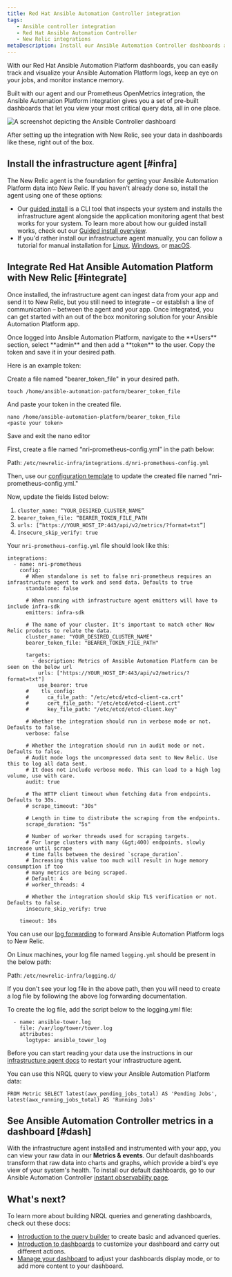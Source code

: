 ```yaml
---
title: Red Hat Ansible Automation Controller integration
tags:
   - Ansible controller integration
   - Red Hat Ansible Automation Controller
   - New Relic integrations
metaDescription: Install our Ansible Automation Controller dashboards and see your Ansible data in New Relic.
---
```



With our Red Hat Ansible Automation Platform dashboards, you can easily track and visualize your Ansible Automation Platform logs, keep an eye on your jobs, and monitor instance memory.

Built with our <InlinePopover type="infrastructure" /> agent and our Prometheus OpenMetrics integration, the Ansible Automation Platform integration gives you a set of pre-built dashboards that let you view your most critical query data, all in one place.

<img
  title="Ansible Controller"
  alt="A screenshot depicting the Ansible Controller dashboard"
  src={infrastructureAnsibleControllerDashboard}
/>

<figcaption>
After setting up the integration with New Relic, see your data in dashboards like these, right out of the box.
</figcaption>

## Install the infrastructure agent [#infra]

The New Relic <InlinePopover type="infrastructure" /> agent is the foundation for getting your Ansible Automation Platform data into New Relic. If you haven't already done so, install the agent using one of these options:


* Our [guided install](https://one.newrelic.com/nr1-core?state=4f81feab-35f7-e97e-9903-52510f8542bd) is a CLI tool that inspects your system and installs the infrastructure agent alongside the application monitoring agent that best works for your system. To learn more about how our guided install works, check out our [Guided install overview](/docs/infrastructure/host-integrations/installation/new-relic-guided-install-overview).
* If you'd rather install our infrastructure agent manually, you can follow a tutorial for manual installation for [Linux](/docs/infrastructure/install-infrastructure-agent/linux-installation/install-infrastructure-monitoring-agent-linux), [Windows](/docs/infrastructure/install-infrastructure-agent/windows-installation/install-infrastructure-monitoring-agent-windows/), or [macOS](/docs/infrastructure/install-infrastructure-agent/macos-installation/install-infrastructure-monitoring-agent-macos/).


## Integrate Red Hat Ansible Automation Platform with New Relic [#integrate]

Once installed, the infrastructure agent can ingest data from your app and send it to New Relic, but you still need to integrate – or establish a line of communication – between the agent and your app. Once integrated, you can get started with an out of the box monitoring solution for your Ansible Automation Platform app. 

<CollapserGroup>
<Collapser
    id="step1"
    title="Step 1. Create a bearer token on Ansible Automation Platform"
    >
Once logged into Ansible Automation Platform, navigate to the **Users** section, select **admin** and then add a **token** to the user. Copy the token and save it in your desired path.

Here is an example token: 

Create a file named "bearer_token_file" in your desired path.

```
touch /home/ansible-automation-patform/bearer_token_file

```
And paste your token in the created file.

```
nano /home/ansible-automation-platform/bearer_token_file
<paste your token>
```

Save and exit the nano editor

</Collapser>

<Collapser
    id="step2"
    title="Step 2. Configuring Prometheus OpenMetrics integration"
    >
    
First, create a file named “nri-prometheus-config.yml” in the path below:

Path: `/etc/newrelic-infra/integrations.d/nri-prometheus-config.yml`

Then, use our [configuration template](https://github.com/newrelic/nri-prometheus/blob/main/configs/nri-prometheus-config.yml.sample) to update the created file named "nri-prometheus-config.yml."

Now, update the fields listed below:

1. `cluster_name: “YOUR_DESIRED_CLUSTER_NAME”`
2. `bearer_token_file: “BEARER_TOKEN_FILE_PATH`
3. `urls: [“https://YOUR_HOST_IP:443/api/v2/metrics/?format=txt”]`
4. `Insecure_skip_verify: true`

Your `nri-prometheus-config.yml` file should look like this:

```
integrations:
  - name: nri-prometheus
    config:
      # When standalone is set to false nri-prometheus requires an infrastructure agent to work and send data. Defaults to true
      standalone: false

      # When running with infrastructure agent emitters will have to include infra-sdk
      emitters: infra-sdk

      # The name of your cluster. It's important to match other New Relic products to relate the data.
      cluster_name: "YOUR_DESIRED_CLUSTER_NAME"
      bearer_token_file: "BEARER_TOKEN_FILE_PATH"

      targets:
        - description: Metrics of Ansible Automation Platform can be seen on the below url
          urls: ["https://YOUR_HOST_IP:443/api/v2/metrics/?format=txt"]
          use_bearer: true
      #    tls_config:
      #      ca_file_path: "/etc/etcd/etcd-client-ca.crt"
      #      cert_file_path: "/etc/etcd/etcd-client.crt"
      #      key_file_path: "/etc/etcd/etcd-client.key"

      # Whether the integration should run in verbose mode or not. Defaults to false.
      verbose: false

      # Whether the integration should run in audit mode or not. Defaults to false.
      # Audit mode logs the uncompressed data sent to New Relic. Use this to log all data sent.
      # It does not include verbose mode. This can lead to a high log volume, use with care.
      audit: true

      # The HTTP client timeout when fetching data from endpoints. Defaults to 30s.
      # scrape_timeout: "30s"

      # Length in time to distribute the scraping from the endpoints.
      scrape_duration: "5s"

      # Number of worker threads used for scraping targets.
      # For large clusters with many (&gt;400) endpoints, slowly increase until scrape
      # time falls between the desired `scrape_duration`.
      # Increasing this value too much will result in huge memory consumption if too
      # many metrics are being scraped.
      # Default: 4
      # worker_threads: 4

      # Whether the integration should skip TLS verification or not. Defaults to false.
      insecure_skip_verify: true

    timeout: 10s

``` 

</Collapser>

<Collapser
    id="step3"
    title="Step 3. Forward Ansible controller logs to New Relic"
    >

You can use our [log forwarding](/docs/logs/forward-logs/forward-your-logs-using-infrastructure-agent) to forward Ansible Automation Platform logs to New Relic. 

On Linux machines, your log file named `logging.yml` should be present in the below path:

Path: `/etc/newrelic-infra/logging.d/`

If you don't see your log file in the above path, then you will need to create a log file by following the above log forwarding documentation.

To create the log file, add the script below to the logging.yml file:

```
  - name: ansible-tower.log
    file: /var/log/tower/tower.log
    attributes:
      logtype: ansible_tower_log

```
</Collapser>

 <Collapser
    id="step4"
    title="Step 4. Restart your infrastructure agent"
    >

Before you can start reading your data use the instructions in our [infrastructure agent docs](/docs/infrastructure/install-infrastructure-agent/manage-your-agent/start-stop-restart-infrastructure-agent/) to restart your infrastructure agent. 
</Collapser>

<Collapser
    id="step5"
    title="Step 5. Use NRQL to view your data"
    >
You can use this NRQL query to view your Ansible Automation Platform data:

```
FROM Metric SELECT latest(awx_pending_jobs_total) AS 'Pending Jobs', latest(awx_running_jobs_total) AS 'Running Jobs'
```

</Collapser>
</CollapserGroup>


## See Ansible Automation Controller metrics in a dashboard [#dash]

With the infrastructure agent installed and instrumented with your app, you can view your raw data in our **Metrics & events**. Our default dashboards transform that raw data into charts and graphs, which provide a bird's eye view of your system's health. To install our default dashboards, go to our Ansible Automation Controller [instant observability page](https://newrelic.com/instant-observability/ansible-automation-controller).

## What's next?

To learn more about building NRQL queries and generating dashboards, check out these docs:

* [Introduction to the query builder](/docs/query-your-data/explore-query-data/query-builder/introduction-query-builder) to create basic and advanced queries.
* [Introduction to dashboards](/docs/query-your-data/explore-query-data/dashboards/introduction-dashboards) to customize your dashboard and carry out different actions.
* [Manage your dashboard](/docs/query-your-data/explore-query-data/dashboards/manage-your-dashboard) to adjust your dashboards display mode, or to add more content to your dashboard.

